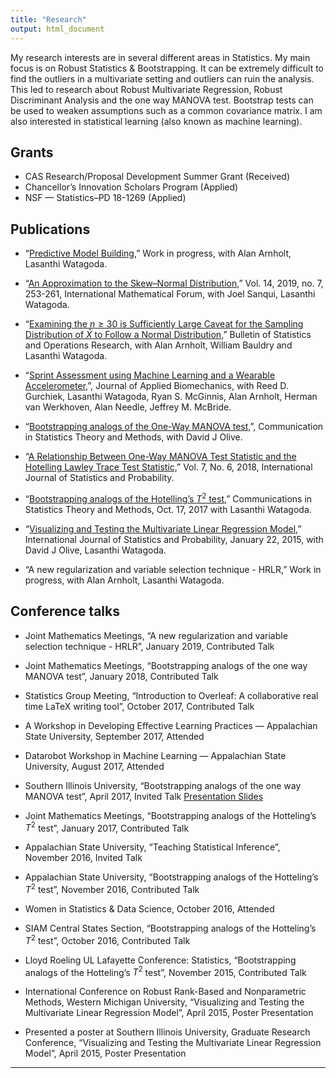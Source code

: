 ```yaml
---
title: "Research"
output: html_document
---
```


My research interests are in several different areas in Statistics. My main focus is on Robust Statistics & Bootstrapping. It can be extremely difficult to find the outliers in a multivariate setting and outliers can ruin the analysis. This led to research about Robust Multivariate Regression, Robust Discriminant Analysis and the one way MANOVA test. Bootstrap tests can be used to weaken assumptions such as a common covariance matrix. I am also interested in statistical learning (also known as machine learning).

## Grants

* CAS Research/Proposal Development Summer Grant (Received)
* Chancellor's Innovation Scholars Program (Applied)
* NSF --- Statistics--PD 18-1269 (Applied)


## Publications 

* "[Predictive Model Building,](https://stat-ata-asu.github.io/PredictiveModelBuilding/index.html)"   Work in progress, with Alan Arnholt, Lasanthi Watagoda. 


* "[An Approximation to the Skew--Normal Distribution,](http://www.m-hikari.com/imf/imf-2019/5-8-2019/p/rupasingheIMF5-8-2019.pdf)"  Vol. 14, 2019, no. 7, 253-261, International Mathematical Forum, with Joel Sanqui, Lasanthi Watagoda. 

* "[Examining the $n \geq 30$ is Sufficiently Large Caveat for the Sampling Distribution of $\bar{X}$ to Follow a Normal Distribution,](http://www.seio.es/BBEIO/BEIOVol34Num3/files/assets/basic-html/page-16.html)" Bulletin of Statistics and Operations Research, with Alan Arnholt, William Bauldry and Lasanthi Watagoda.

* "[Sprint Assessment using Machine Learning and a Wearable Accelerometer,](https://www.ncbi.nlm.nih.gov/pubmed/30676153)", Journal of Applied Biomechanics, with Reed D. Gurchiek, Lasanthi Watagoda, Ryan S. McGinnis, Alan Arnholt, Herman van Werkhoven, Alan Needle, Jeffrey M. McBride. 


* "[Bootstrapping analogs of the One-Way MANOVA test,](https://www.tandfonline.com/doi/full/10.1080/03610926.2018.1515363)", Communication in Statistics Theory and Methods, with David J Olive. 

* "[A Relationship Between One-Way MANOVA Test Statistic and the Hotelling Lawley Trace Test Statistic,](http://www.ccsenet.org/journal/index.php/ijsp/article/view/0/37171)" Vol. 7, No. 6, 2018, International Journal of Statistics and Probability.

* "[Bootstrapping analogs of the Hotelling's $T^2$ test,](http://www.tandfonline.com/doi/abs/10.1080/03610926.2017.1337146?journalCode=lsta20)"  Communications in Statistics Theory and Methods, Oct. 17, 2017 with Lasanthi Watagoda.

* "[Visualizing and Testing the Multivariate Linear Regression Model,](http://www.ccsenet.org/journal/index.php/ijsp/article/view/43460)" International Journal of Statistics and Probability, January 22, 2015, with David J Olive, Lasanthi Watagoda.


* "A new regularization and variable selection technique - HRLR,"  Work in progress, with Alan Arnholt, Lasanthi Watagoda. 







## Conference talks
* Joint Mathematics Meetings, "A new regularization and variable selection technique - HRLR", January 2019, Contributed Talk

* Joint Mathematics Meetings, "Bootstrapping analogs of the one way MANOVA test", January 2018, Contributed Talk

* Statistics Group Meeting, "Introduction to Overleaf: A collaborative real time LaTeX writing tool", October 2017, Contributed Talk

* A Workshop in Developing Effective Learning Practices --- Appalachian State University, September 2017, Attended

* Datarobot Workshop in Machine Learning --- Appalachian State University, August 2017, Attended

* Southern Illinois University, "Bootstrapping analogs of the one way MANOVA test", April 2017, Invited Talk [Presentation Slides](http://lagrange.math.siu.edu/Olive/sHTalk.pdf)

* Joint Mathematics Meetings, "Bootstrapping analogs of the Hotteling's $T^2$ test", January 2017, Contributed Talk

* Appalachian State University, "Teaching Statistical Inference", November 2016, Invited Talk

* Appalachian State University, "Bootstrapping analogs of the Hotteling's $T^2$ test", November 2016, Contributed Talk

* Women in Statistics \& Data Science, October 2016, Attended

* SIAM Central States Section, "Bootstrapping analogs of the Hotteling's $T^2$ test", October 2016, Contributed Talk

* Lloyd Roeling UL Lafayette Conference: Statistics, "Bootstrapping analogs of the Hotteling's $T^2$ test", November 2015, Contributed Talk

* International Conference on Robust Rank-Based and Nonparametric Methods, Western Michigan University, "Visualizing and Testing the Multivariate Linear Regression Model", April 2015, Poster Presentation

* Presented a poster at Southern Illinois University, Graduate Research Conference, "Visualizing and Testing the Multivariate Linear Regression Model", April 2015, Poster Presentation




* * *